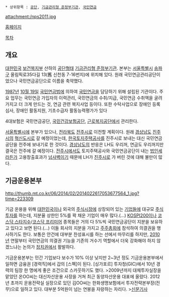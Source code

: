  * 상위항목 : [[공단]], [[기금관리형 준정부기관]], [[국민연금]]

{{{+1 國民年金公團 / National Pension Service: '''NPS''' }}}

attachment:/nps2011.jpg

[http://www.nps.or.kr/ 홈페이지]

[[목차]]
== 개요 ==
[[대한민국]] [[보건복지부]] 산하의 [[공단]]형태 [[기금관리형 준정부기관]]. 본부는 [[서울특별시]] [[송파구]] 올림픽로35다길 13(舊 신천동 7-16번지)에 위치해 있다. 원래 국민연금관리공단이었으나 국민연금공단으로 이름을 축약했다. 

[[1987년]] [[10월 19일]] [[국민연금법]]에 의하여 [[국민연금]]을 담당하기 위해 설립된 기관이다. 주요 업무는 국민연금 가입자의 이력관리, 국민연금의 수취/지급, 국민연금 수취액을 굴려가지고 더 크게 만드는 것, 연금 관련 복지사업 등이다. 또한 수탁사업으로 장애인 등록심사, 장애인 활동지원, 기초수급자 활동능력평가가 있다

4대보험은 국민연금공단, [[국민건강보험공단]], [[근로복지공단]]에서 관리한다.

[[서울특별시]]에 본부가 있으나, [[전라북도]] [[전주시]]로 이전할 계획이다. 원래 [[경상남도]] [[진주시]]의 [[혁신도시]]로 갈 예정이었는데, [[한국토지주택공사]]를 진주시로 보내는 대신 국민연금공단을 전주에 보내기로 한 것이다. [[경상남도]]의 반응은 LH도 우리꺼, 연금도 우리꺼지만 결국은 전주에 갈 예정이다. [[전주시]]에서도 토지주택공사와 국민연금공단이 내는 [[법인세]]라든가 고용창출효과가 [[넘사벽]]이기 때문에 LH가 [[진주시]]로 가 버린 것에 대해 불만이 많다. 

== 기금운용본부 ==
http://thumb.mt.co.kr/06/2014/02/2014022617053677564_1.jpg?time=223309

기금 운용을 위해 [[대한민국]]이나 외국의 [[주식시장]]에 상장되어 있는 [[기업]]들에 대규모 [[주식]]투자를 하는데, 지분율 상한인 5%를 꽉 채운 기업이 매우 많다.(...) [[KOSPI200]]이나 [[코스닥 스타지수]]/[[코스닥 프리미어]] 종목들은 거의 다 5%씩 국민연금공단이 지분을 보유하고 있다고 보면 된다.(...) 이들 회사의 지분을 가지고 [[주주총회]]에 참석하여 의결권을 행사하기도 한다. 보통은 안건에 대부분 찬성표시를 하는 선에서 마무리를 하지만, [[2010년]] 연말부터 국민연금의 의결권 기능을 기존의 거수기 역할에서 더욱 강화해야 하지 않겠느냐는 논의가 [[정치]]권에서 활발하다.

기금운용본부는 민간 기업보다 보수가 10% 이상 낮지만 2~3년 정도 기금운용본부에서 일하면 금융권 [경력직]에서 갑의 [스펙]이 된다. [싱가포르] 투자청(GIC)에서 10년 경력의 팀장 한 명에게 좋은 조건으로 스카웃하기도 했다.
>2009년까지 대체투자실장을 맡았던 온OO씨는 대신자산운용 사장을 거쳐 최근 동양자산운용 대표에 올랐다. 2012년 초까지 운용전략실 실장으로 있던 김OO씨는 한화생명보험에서 투자전략본부장(전무)으로 일하고 있다. 대부분 5억원이 넘는 연봉을 자랑하는 자리다. 
>[http://www.mt.co.kr/view/mtview.php?type=1&no=2014022617053677564&outlink=1 신문기사]
